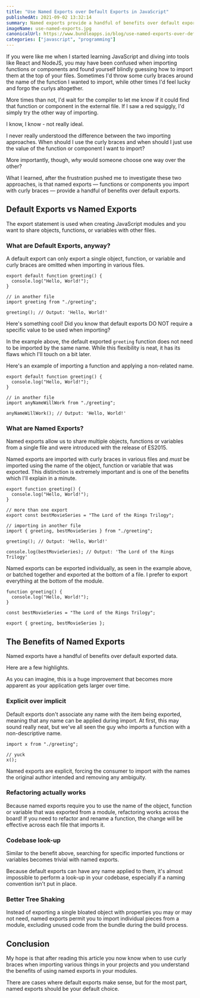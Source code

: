 ---
title: "Use Named Exports over Default Exports in JavaScript"
publishedAt: 2021-09-02 13:32:14
summary: Named exports provide a handful of benefits over default exports. Here's why.
imageName: use-named-exports.jpg
canonicalUrl: https://www.bundleapps.io/blog/use-named-exports-over-default-exports-in-javascript
categories: ["javascript", "programming"]
---

If you were like me when I started learning JavaScript and diving into tools like React and NodeJS, you may have been confused when importing functions or components and found yourself blindly guessing how to import them at the top of your files. Sometimes I'd throw some curly braces around the name of the function I wanted to import, while other times I'd feel lucky and forgo the curlys altogether.

More times than not, I'd wait for the compiler to let me know if it could find that function or component in the external file. If I saw a red squiggly, I'd simply try the other way of importing.

I know, I know - not really ideal.

I never really understood the difference between the two importing approaches. When should I use the curly braces and when should I just use the value of the function or component I want to import?

More importantly, though, _why_ would someone choose one way over the other?

What I learned, after the frustration pushed me to investigate these two approaches, is that named exports — functions or components you import with curly braces — provide a handful of benefits over default exports.

## Default Exports vs Named Exports

The export statement is used when creating JavaScript modules and you want to share objects, functions, or variables with other files.

### What are Default Exports, anyway?

A default export can only export a single object, function, or variable and curly braces are omitted when importing in various files.

```tsx
export default function greeting() {
  console.log("Hello, World!");
}

// in another file
import greeting from "./greeting";

greeting(); // Output: 'Hello, World!'
```

<Ideaquote>
  Here's something cool! Did you know that default exports DO NOT require a
  specific value to be used when importing?
</Ideaquote>

In the example above, the default exported `greeting` function does not need to be imported by the same name. While this flexibility is neat, it has its flaws which I'll touch on a bit later.

Here's an example of importing a function and applying a non-related name.

```tsx
export default function greeting() {
  console.log("Hello, World!");
}

// in another file
import anyNameWillWork from "./greeting";

anyNameWillWork(); // Output: 'Hello, World!'
```

### What are Named Exports?

Named exports allow us to share multiple objects, functions or variables from a single file and were introduced with the release of ES2015.

Named exports are imported with curly braces in various files and _must_ be imported using the name of the object, function or variable that was exported. This distinction is extremely important and is one of the benefits which I'll explain in a minute.

```tsx
export function greeting() {
  console.log("Hello, World!");
}

// more than one export
export const bestMovieSeries = "The Lord of the Rings Trilogy";

// importing in another file
import { greeting, bestMovieSeries } from "./greeting";

greeting(); // Output: 'Hello, World!'

console.log(bestMovieSeries); // Output: 'The Lord of the Rings Trilogy'
```

Named exports can be exported individually, as seen in the example above, or batched together and exported at the bottom of a file. I prefer to export everything at the bottom of the module.

```tsx
function greeting() {
  console.log("Hello, World!");
}

const bestMovieSeries = "The Lord of the Rings Trilogy";

export { greeting, bestMovieSeries };
```

## The Benefits of Named Exports

Named exports have a handful of benefits over default exported data.

Here are a few highlights.

As you can imagine, this is a huge improvement that becomes more apparent as your application gets larger over time.

### Explicit over implicit

Default exports don't associate any name with the item being exported, meaning that any name can be applied during import. At first, this may sound really neat, but we've all seen the guy who imports a function with a non-descriptive name.

```tsx
import x from "./greeting";

// yuck
x();
```

Named exports are explicit, forcing the consumer to import with the names the original author intended and removing any ambiguity.

### Refactoring actually works

Because named exports require you to use the name of the object, function or variable that was exported from a module, refactoring works across the board! If you need to refactor and rename a function, the change will be effective across each file that imports it.

### Codebase look-up

Similar to the benefit above, searching for specific imported functions or variables becomes trivial with named exports.

Because default exports can have any name applied to them, it's almost impossible to perform a look-up in your codebase, especially if a naming convention isn't put in place.

### Better Tree Shaking

Instead of exporting a single bloated object with properties you may or may not need, named exports permit you to import individual pieces from a module, excluding unused code from the bundle during the build process.

## Conclusion

My hope is that after reading this article you now know when to use curly braces when importing various things in your projects and you understand the benefits of using named exports in your modules.

There are cases where default exports make sense, but for the most part, named exports should be your default choice.

